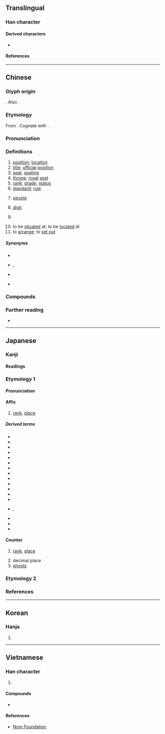 {{character info/new}}
==Translingual==
{{stroke order|strokes=7}}
{{stroke order|type=animate}}

===Han character===
{{Han char|rn=9|rad=人|as=05|sn=7|four=20218|canj=OYT|ids=⿰亻立}}

====Derived characters====
* {{l|mul|[[𭂏]], [[𠴖]], [[𭠿]], [[涖]], [[𡾵]], [[𪝯]], [[𡸏]], [[莅]], [[𬕅]], [[𠑖]]}}

====References====
{{Han ref|kx=0098.070|dkj=00503|dj=0206.180|hdz=10138.030|uh=4F4D}}

----

==Chinese==
{{zh-forms}}

===Glyph origin===
{{Han etym}}
{{Han compound|人|立|alt1=亻|ls=psc|c1=s|c2=p|t1=man|t2=stand}}. Also {{liushu|ic|nocap=1}}.

===Etymology===
From {{inh|zh|sit-pro|*g-r(j)ap||to stand}}. Cognate with {{och-l|立}}.

===Pronunciation===
{{zh-pron
|m=wèi
|m-s=
|c=wai6,wai6-2
|c-t=vei5,vei5*
|g=
|h=pfs=vi;gd=vi4
|j=
|mb=ṳ̄
|md=ôi
|mn=ūi
|mn-t=ui7
|w=3hhue
|x=
|mc=y
|oc=y
|ma=y
|cat=n,cls
}}

===Definitions===
{{zh-hanzi}}

# [[position]]; [[location]]
# [[title]]; [[official]] [[position]]
# [[seat]]; [[seating]]
# [[throne]]; [[royal]] [[seat]]
# [[rank]]; [[grade]]; [[status]]
# [[standard]]; [[rule]]
# {{lb|zh|honorific}} [[people]]
# [[digit]]
#: {{zh-x|三 位 數|three-'''digit''' number}}
# {{lb|zh|often|polite}} {{zh-classifier|[[person]]s}}
#: {{zh-x|這 位 歌手|this singer}}
#: {{zh-x|那 位 先生|that man}}
# to be [[situated]] at; to be [[located]] at
# to [[arrange]]; to [[set out]]

=====Synonyms=====
* {{sense|location}}
{{zh-syn-saurus|地點}}
* {{sense|title}} {{q|literary}} {{zh-l|地步}},  {{zh-l|地位}}
* {{sense|seat}}
{{zh-syn-saurus|座席}}
* {{sense|throne}}
{{zh-syn-saurus|王座}}

===Compounds===
{{zh-der|三位一體:[[Trinity]]|上位|下位|不安於位|中位數|設位|換位|主位|九五之位|五位君臣|五位百法|交易單位|佛位|代位權|代位繼承|伏位|位元|位元組|位分|位卑言高|位址|位子|位尊勢重|位居要津|位於|位極人臣|位次|位移|位置|位能|位階|個人本位|個位|倖位|借位|停車位|備位|傳位|價位|儲存單位|光位反應|入廟登位|全方位|六位|列位|劃座位|功位|勛位|卑位|博士學位|即位|即位登龍|各位|同位素|同位角|名位|名位不彰|呆水位|品位|品位分類|單位|單位價格|單位詞|單位郵票|嗣位|噸位|四分位數|圍棋段位|在位|地下水位|地位|地理位置|坐位|大位|天位|天文單位|學位|學位制度|學位論文|官位|定位|客位|寶位|對位|就位|尸位|尸位素餐|履位|崗位|工業區位|帝位|席位|幸位|幾位|床位|座位|待機位置|復位|思不出位|懷寵尸位|把位|持祿保位|接位|換位作用|攝位|攤位|數位|數位化|數位唱片|數位影像|數位影碟|數位控制|數位板|數位照像|數位相機|數位藝術|數位詞|數位通信|數位電視|數位電腦|方位|方位詞|易位|末位|本位|本位主義|榮譽學位|機位|權位|果位|正位|歸位|每位|水位|泊位|活化部位|淨噸位|潮位|炮位|爭坐位帖|爵位|牌位|王位|生態地位|異位產式|登位|發音部位|皇位|相位|眾位|社會地位|神位|祿位|禪位|移位|穴位|空位|竊位|竊位素餐|第一順位|篡位|紅位移|素餐尸位|網路訂位|線上訂位|繼位|職位|職位分類|胎位|脫位|舶位|船位|艙位|虛位|虛位以待|補位|襲位|訂位|諸位|讓位|貪位取容|貪位慕祿|賓位|走位|越位|車位|退位|進位|遜位|部位|重力位能|金本位|鋪位|長生牌位|長生祿位|閏位|陪位|陰陽易位|雙學位|靈位|音位|音位學|順位|領位員|頭位|題位|顯位|體位|高位|高位厚祿|高位重祿|高自位置|鼎位|龍位|叨位:tó-ūi}}

===Further reading===
* {{thcwd|2873}}

{{zh-cat|Beginning}}

----

==Japanese==

===Kanji===
{{ja-kanji|grade=4|rs=人05}}

====Readings====
{{ja-readings
|goon=い<ゐ
|kanon=い<ゐ
|kun=くらい-<くらゐ-
}}

===Etymology 1===
{{ja-kanjitab|い|yomi=o}}
{{der|ja|ltc|位|sort=い}}

====Pronunciation====
{{ja-pron|yomi=o|い|acc=1|acc_ref=NHK}}

====Affix====
{{ja-pos|affix|い|hhira=ゐ}}

# [[rank]], [[place]]

=====Derived terms=====
{{der-top}}
* {{ja-r|位%階|い%かい}}
* {{ja-r|位%冠|い%かん}}
* {{ja-r|位%官|い%かん}}
* {{ja-r|位%記|い%き}}
* {{ja-r|位%勲|い%くん}}
* {{ja-r|位%次|い%じ}}
* {{ja-r|位%相|い%そう}}
* {{ja-r|位%置|い%ち}}
* {{ja-r|位%牌|い%はい}}
* {{ja-r|騎%乗%位|き%じょう%い|[[cowgirl position]]}}
* {{ja-r|屈%曲%位|くっ%きょく%い|[[Viennese oyster]]}}
* {{ja-r|交%差%位|こう%さ%い|a [[sex position]] in which both partners' legs are [[interlock]]ed}}
* {{ja-r|後%背%位|こう%はい%い|[[doggy style]]}}
* {{ja-r|座%位|ざ%い}}, {{ja-r|坐%位|ざ%い|[[seat]]; [[posing]] of [[sit]]ting; [[sitting]] [[sex position]]}}
* {{ja-r|伸%長%位|しん%ちょう%い|a [[variation]] of the [[missionary position]] in which a man [[spread]]s himself over the woman}}
* {{ja-r|側%位|そく%い|[[spoons position]]}}
* {{ja-r|立%位|りつ%い|[[standing]] [[sex position]]}}
{{der-bottom}}

====Counter====
{{ja-pos|counter|い|hhira=ゐ}}

# [[rank]], [[place]]
#: {{ja-usex|第%１'''位'''[[で]][[ある]]。|だい%-いち-'''い''' で ある。|To be '''ranked''' first.}}
#: {{ja-usex|２'''位'''[[に]][[なる]]。|に-'''い''' に なる。|To take second '''place'''.}}
#: {{ja-usex|１０'''位'''[[に]][[落ちる]]。|じゅう-'''い''' に おちる。|To drop to tenth '''place'''.}}
# decimal place
# [[ghost]]s

===Etymology 2===
{{ja-kanjitab|くらい|yomi=k}}
{{ja-see|くらい}}

===References===
<references/>

----

==Korean==

===Hanja===
{{ko-hanja|hangeul=위|mr=wi}}

# {{rfdef|ko|sort=人05}}

----

==Vietnamese==

===Han character===
{{vi-hantu|[[vị]], [[vì]]|rs=人05}}

# {{rfdef|vi|sort=人05}}

====Compounds====
* {{l|vi|形位||hình vị}}

====References====
* [http://nomfoundation.org/common/nom_details.php?codepoint=4f4d Nom Foundation]